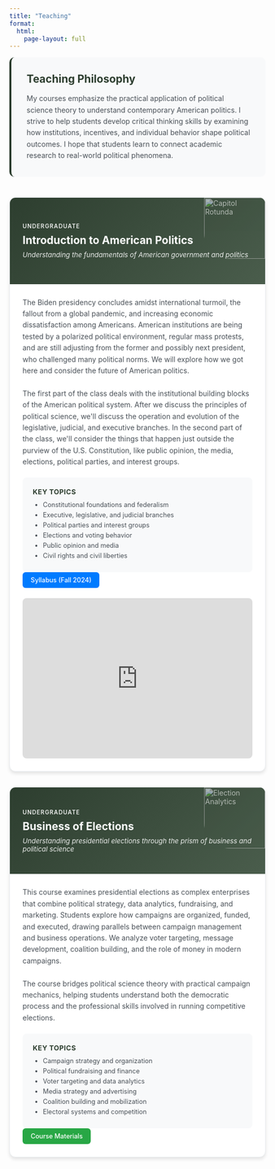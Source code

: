 ```yaml
---
title: "Teaching"
format:
  html:
    page-layout: full
---
```


```{=html}
<style>
.course-grid {
  display: grid;
  grid-template-columns: repeat(auto-fit, minmax(400px, 1fr));
  gap: 30px;
  margin-top: 30px;
}

.course-card {
  background: white;
  border-radius: 12px;
  box-shadow: 0 4px 6px rgba(0, 0, 0, 0.1);
  overflow: hidden;
  transition: all 0.3s ease;
  border: 1px solid #e9ecef;
}

.course-card:hover {
  transform: translateY(-5px);
  box-shadow: 0 8px 15px rgba(0, 0, 0, 0.15);
}

.course-header {
  background: linear-gradient(135deg, #2d3e2f 0%, #4a5d4c 100%);
  color: white;
  padding: 25px;
  position: relative;
  overflow: hidden;
  min-height: 120px;
  display: flex;
  flex-direction: column;
  justify-content: center;
}

.course-image {
  position: absolute;
  top: 0;
  right: 0;
  width: 120px;
  height: 120px;
  object-fit: cover;
  opacity: 0.6;
  border-radius: 0 12px 0 50px;
}

.course-level {
  font-size: 0.8em;
  text-transform: uppercase;
  letter-spacing: 1px;
  opacity: 0.9;
  margin-bottom: 8px;
  font-weight: 600;
}

.course-title {
  font-size: 1.5em;
  font-weight: bold;
  margin: 0;
  line-height: 1.2;
  color: white;
}

.course-subtitle {
  font-size: 0.95em;
  opacity: 0.9;
  margin-top: 8px;
  font-style: italic;
}

.course-content {
  padding: 25px;
}

.course-description {
  color: #495057;
  line-height: 1.6;
  margin-bottom: 20px;
}

.course-links {
  display: flex;
  gap: 10px;
  flex-wrap: wrap;
}

.course-link {
  display: inline-block;
  padding: 8px 16px;
  border-radius: 6px;
  text-decoration: none;
  font-size: 0.9em;
  font-weight: 500;
  transition: all 0.2s ease;
}

.syllabus-link {
  background-color: #007bff;
  color: white !important;
}

.syllabus-link:hover {
  background-color: #0056b3;
  transform: translateY(-1px);
}

.materials-link {
  background-color: #28a745;
  color: white !important;
}

.materials-link:hover {
  background-color: #1e7e34;
  transform: translateY(-1px);
}

.teaching-intro {
  background: #f8f9fa;
  padding: 30px;
  border-radius: 10px;
  margin-bottom: 40px;
  border-left: 4px solid #2d3e2f;
}

.teaching-intro h2 {
  color: #2d3e2f;
  margin-top: 0;
  margin-bottom: 15px;
}

.teaching-intro p {
  margin-bottom: 0;
  color: #495057;
  line-height: 1.6;
}

.course-topics {
  background: #f8f9fa;
  padding: 20px;
  border-radius: 8px;
  margin-top: 15px;
}

.course-topics h4 {
  margin-top: 0;
  margin-bottom: 10px;
  color: #2d3e2f;
  font-size: 0.95em;
  text-transform: uppercase;
  letter-spacing: 0.5px;
}

.course-topics ul {
  margin: 0;
  padding-left: 20px;
}

.course-topics li {
  margin-bottom: 5px;
  color: #495057;
  font-size: 0.9em;
}

@media (max-width: 768px) {
  .course-grid {
    grid-template-columns: 1fr;
    gap: 20px;
  }
  
  .course-card {
    margin-bottom: 0;
  }
}
</style>

<div class="teaching-intro">
<h2>Teaching Philosophy</h2>
<p>My courses emphasize the practical application of political science theory to understand contemporary American politics. I strive to help students develop critical thinking skills by examining how institutions, incentives, and individual behavior shape political outcomes. I hope that students learn to connect academic research to real-world political phenomena.</p>
</div>

<div class="course-grid">

<div class="course-card">
<div class="course-header">
<img src="../images/intro.jpg" alt="Capitol Rotunda" class="course-image">
<div class="course-level">Undergraduate</div>
<div class="course-title">Introduction to American Politics</div>
<div class="course-subtitle">Understanding the fundamentals of American government and politics</div>
</div>

<div class="course-content">
<div class="course-description">
The Biden presidency concludes amidst international turmoil, the fallout from a global pandemic, and increasing economic dissatisfaction among Americans. American institutions are being tested by a polarized political environment, regular mass protests, and are still adjusting from the former and possibly next president, who challenged many political norms. We will explore how we got here and consider the future of American politics.
<br><br>
The first part of the class deals with the institutional building blocks of the American political system. After we discuss the principles of political science, we'll discuss the operation and evolution of the legislative, judicial, and executive branches. In the second part of the class, we'll consider the things that happen just outside the purview of the U.S. Constitution, like public opinion, the media, elections, political parties, and interest groups.
</div>

<div class="course-topics">
<h4>Key Topics</h4>
<ul>
<li>Constitutional foundations and federalism</li>
<li>Executive, legislative, and judicial branches</li>
<li>Political parties and interest groups</li>
<li>Elections and voting behavior</li>
<li>Public opinion and media</li>
<li>Civil rights and civil liberties</li>
</ul>
</div>

<div class="course-links">
<a href="https://docs.google.com/document/d/e/2PACX-1vQEwsc-KnpOY1IIwf8QzK6P0d4cSRdFKf8xxJ9AEhS_55LbCgezSwSWuKN-Sse9Kg561KUWttA7S1-k/pub" class="course-link syllabus-link">Syllabus (Fall 2024)</a>
</div>

<div style="margin-top: 20px;">
<iframe width="100%" height="315" src="https://www.youtube.com/embed/ZcPzyOfqNKQ" title="Introduction to American Politics" frameborder="0" allow="accelerometer; autoplay; clipboard-write; encrypted-media; gyroscope; picture-in-picture; web-share" allowfullscreen style="border-radius: 8px;"></iframe>
</div>
</div>
</div>

<div class="course-card">
<div class="course-header">
<img src="../images/boe.jpg" alt="Election Analytics" class="course-image">
<div class="course-level">Undergraduate</div>
<div class="course-title">Business of Elections</div>
<div class="course-subtitle">Understanding presidential elections through the prism of business and political science</div>
</div>

<div class="course-content">
<div class="course-description">
This course examines presidential elections as complex enterprises that combine political strategy, data analytics, fundraising, and marketing. Students explore how campaigns are organized, funded, and executed, drawing parallels between campaign management and business operations. We analyze voter targeting, message development, coalition building, and the role of money in modern campaigns.
<br><br>
The course bridges political science theory with practical campaign mechanics, helping students understand both the democratic process and the professional skills involved in running competitive elections.
</div>

<div class="course-topics">
<h4>Key Topics</h4>
<ul>
<li>Campaign strategy and organization</li>
<li>Political fundraising and finance</li>
<li>Voter targeting and data analytics</li>
<li>Media strategy and advertising</li>
<li>Coalition building and mobilization</li>
<li>Electoral systems and competition</li>
</ul>
</div>

<div class="course-links">
<a href="#" class="course-link materials-link">Course Materials</a>
</div>
</div>
</div>

</div>
```
